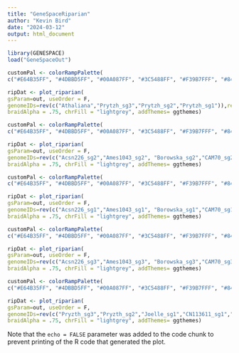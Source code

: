 ```yaml
---
title: "GeneSpaceRiparian"
author: "Kevin Bird"
date: "2024-03-12"
output: html_document
---
```


```r
library(GENESPACE)
load("GeneSpaceOut")
```

```r
customPal <- colorRampPalette(
c("#E64B35FF", "#4DBBD5FF", "#00A087FF", "#3C5488FF", "#F39B7FFF", "#8491B4FF"))

ripDat <- plot_riparian(
gsParam=out, useOrder = F,
genomeIDs=rev(c("Athaliana","Prytzh_sg3","Prytzh_sg2","Prytzh_sg1")),refGenome="Prytzh_sg2",palette = customPal,
braidAlpha = .75, chrFill = "lightgrey", addThemes= ggthemes)
```

```r
customPal <- colorRampPalette(
c("#E64B35FF", "#4DBBD5FF", "#00A087FF", "#3C5488FF", "#F39B7FFF", "#8491B4FF"))

ripDat <- plot_riparian(
gsParam=out, useOrder = F,
genomeIDs=rev(c("Acsn226_sg2","Ames1043_sg2", "Borowska_sg2","CAM70_sg2","CAM116_sg2","CN113611_sg2","Giessen4_sg2","Joelle_sg2","Licalla_sg2","Lindo_sg2","Prytzh_sg2","Svalof_sg2")),refGenome="Prytzh_sg2",palette = customPal,
braidAlpha = .75, chrFill = "lightgrey", addThemes= ggthemes)
```

```r
customPal <- colorRampPalette(
c("#E64B35FF", "#4DBBD5FF", "#00A087FF", "#3C5488FF", "#F39B7FFF", "#8491B4FF"))

ripDat <- plot_riparian(
gsParam=out, useOrder = F,
genomeIDs=rev(c("Acsn226_sg1","Ames1043_sg1", "Borowska_sg1","CAM70_sg1","CAM116_sg1","CN113611_sg1","Giessen4_sg1","Joelle_sg1","Licalla_sg1","Lindo_sg1","Prytzh_sg1","Svalof_sg1")),refGenome="Prytzh_sg2",palette = customPal,
braidAlpha = .75, chrFill = "lightgrey", addThemes= ggthemes)
```

```r
customPal <- colorRampPalette(
c("#E64B35FF", "#4DBBD5FF", "#00A087FF", "#3C5488FF", "#F39B7FFF", "#8491B4FF"))

ripDat <- plot_riparian(
gsParam=out, useOrder = F,
genomeIDs=rev(c("Acsn226_sg3","Ames1043_sg3", "Borowska_sg3","CAM70_sg3","CAM116_sg3","CN113611_sg3","Giessen4_sg3","Joelle_sg3","Licalla_sg3","Lindo_sg3","Prytzh_sg3","Svalof_sg3")),refGenome="Prytzh_sg3",palette = customPal,
braidAlpha = .75, chrFill = "lightgrey", addThemes= ggthemes)
```

```r
customPal <- colorRampPalette(
c("#E64B35FF", "#4DBBD5FF", "#00A087FF", "#3C5488FF", "#F39B7FFF", "#8491B4FF"))

ripDat <- plot_riparian(
gsParam=out, useOrder = F,
genomeIDs=rev(c("Pryzth_sg3","Pryzth_sg2","Joelle_sg1","CN113611_sg1","Acsn226_sg1","Pryzth_sg1","Svalof_sg1","Licalla_sg1","Lindo_sg1","CAM116_sg1","CAM70_sg1","Giessen4_sg1","Ames1043_sg1","Borowska_sg1")),refGenome="Prytzh_sg1",palette = customPal,
braidAlpha = .75, chrFill = "lightgrey", addThemes= ggthemes)
```
Note that the `echo = FALSE` parameter was added to the code chunk to prevent printing of the R code that generated the plot.
